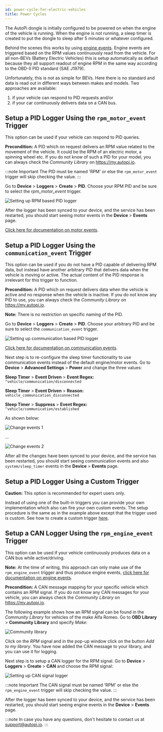 ```yaml
---
id: power-cycle-for-electric-vehicles
title: Power Cycles
---
```



The AutoPi dongle is initially configured to be powered on when the engine of the vehicle is
running. When the engine is not running, a sleep timer is created to put the dongle to sleep after
5 minutes or whatever configured.

Behind the scenes this works by using [engine events](/cloud/device_management/events/vehicle.md/#engine-events).
Engine events are triggered based on the RPM values continuously read from the vehicle. For all
non-BEVs (Battery Electric Vehicles) this is setup automatically as default because they all
support readout of engine RPM in the same way according to the OBD-II PID standard
(SAE J1979).

Unfortunately, this is not as simple for BEVs. Here there is no standard and data is read out in
different ways between makes and models. Two approaches are available:

1. if your vehicle can respond to PID requests and/or 
2. if your car continuously delivers data on a CAN bus.

## Setup a PID Logger Using the `rpm_motor_event` Trigger
This option can be used if your vehicle can respond to PID queries.

**Precondition:** A PID which on request delivers an RPM value related to the movement of the
vehicle. It could be the RPM of an electric motor, a spinning wheel etc. If you do not know of such
a PID for your model, you can always check the *Community Library* on https://my.autopi.io.

:::note Important
The PID must be named 'RPM' or else the `rpm_motor_event` trigger will skip checking the value.
:::

Go to **Device** > **Loggers** > **Create** > **PID**. Choose your RPM PID and be sure to
select the *rpm_motor_event* trigger.

![Setting up RPM based PID logger](/img/getting_started/electric_vehicles/power_cycle_for_electric_vehicles/setting_up_rpm_based_pid_logger.png) 

After the logger has been synced to your device, and the service has been restarted, you should
start seeing motor events in the **Device** > **Events** page.

[Click here for documentation on motor events](/cloud/device_management/events/vehicle.md/#motor-events).

## Setup a PID Logger Using the `communication_event` Trigger

This option can be used if you do not have a PID capable of delivering RPM data, but instead have
another arbitrary PID that delivers data when the vehicle is moving or active. The actual content
of the PID response is irrelevant for this trigger to function.

**Precondition:** A PID which on request delivers data when the vehicle is active and no response
when the vehicle is inactive. If you do not know any PID to use, you can always check the
*Community Library* on https://my.autopi.io.

**Note:** There is no restriction on specific naming of the PID.

Go to **Device** > **Loggers** > **Create** > **PID**. Choose your arbitrary PID and be sure
to select the `communication_event` trigger.

![Setting up communication based PID logger](/img/getting_started/electric_vehicles/power_cycle_for_electric_vehicles/setting_up_communication_based_pid_logger.png) 

[Click here for documentation on communication events](/cloud/device_management/events/vehicle.md/#communication-events).

Next step is to re-configure the sleep timer functionality to use communication events instead of
the default engine/motor events. Go to **Device** > **Advanced Settings** > **Power** and change the three
values:

**Sleep Timer** > **Event Driven** > **Event Regex:** `^vehicle/communication/disconnected`

**Sleep Timer** > **Event Driven** > **Reason:** `vehicle_communication_disconnected`

**Sleep Timer** > **Suppress** > **Event Regex:** `^vehicle/communication/established`

As shown below:

![Change events 1](/img/getting_started/electric_vehicles/power_cycle_for_electric_vehicles/change_events_1.png) 

...

![Change events 2](/img/getting_started/electric_vehicles/power_cycle_for_electric_vehicles/change_events_2.png) 

After all the changes have been synced to your device, and the service has been restarted, you
should start seeing communication events and also `system/sleep_timer` events in the
**Device** > **Events** page.

## Setup a PID Logger Using a Custom Trigger

**Caution:** This option is recommended for expert users only.

Instead of using one of the built-in triggers you can provide your own implementation which also
can fire your own custom events. The setup procedure is the same as in the example above except
that the trigger used is custom. See how to create a custom trigger
[here](/cloud/device_management/services/create_custom_triggers.mdx).

## Setup a CAN Logger Using the `rpm_engine_event` Trigger

This option can be used if your vehicle continuously produces data on a CAN bus while
active/driving.

**Note:** At the time of writing, this approach can only make use of the `rpm_engine_event` trigger
and thus produce engine events,
[click here for documentation on engine events](/cloud/device_management/events/vehicle.md/#engine-events).

**Precondition:** A CAN message mapping for your specific vehicle which contains an RPM signal. If
you do not know any CAN messages for your vehicle, you can always check the *Community Library*
on https://my.autopi.io.

The following example shows how an RPM signal can be found in the *Community Library* for vehicles of the make Alfa Romeo. 
Go to **OBD Library** > **Community Library** and specify *Make*:

![Community library](/img/getting_started/electric_vehicles/power_cycle_for_electric_vehicles/community_library_screenshot.png) 

Click on the *RPM* signal and in the pop-up window click on the button *Add to my library*. You have
now added the CAN message to your library, and you can use it for logging.

Next step is to setup a CAN logger for the RPM signal. Go to **Device** > **Loggers** >
**Create** > **CAN** and choose the RPM signal:

![Setting up CAN signal logger](/img/getting_started/electric_vehicles/power_cycle_for_electric_vehicles/setting_up_can_signal_logger.png) 

:::note Important
The CAN signal must be named 'RPM' or else the `rpm_engine_event` trigger will skip checking the
value.
:::

After the logger has been synced to your device, and the service has been restarted, you should
start seeing engine events in the **Device** > **Events** page.

<Discussion
  title="How to setup power cycle for an electric vehicle"
  url="https://community.autopi.io/t/guide-how-to-setup-power-cycle-for-an-electric-vehicle/1668"
/>

:::note
In case you have any questions, don't hesitate to contact us at [support@autopi.io](mailto:support@autopi.io).
:::
